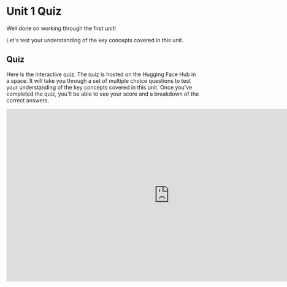 # Unit 1 Quiz

Well done on working through the first unit!

Let's test your understanding of the key concepts covered in this unit.

## Quiz

Here is the interactive quiz. The quiz is hosted on the Hugging Face Hub in a space. It will take you through a set of multiple choice questions to test your understanding of the key concepts covered in this unit. Once you've completed the quiz, you'll be able to see your score and a breakdown of the correct answers.

<iframe
    src="https://agents-course-unit_1_quiz.hf.space"
    frameborder="0"
    width="850"
    height="450"
></iframe>